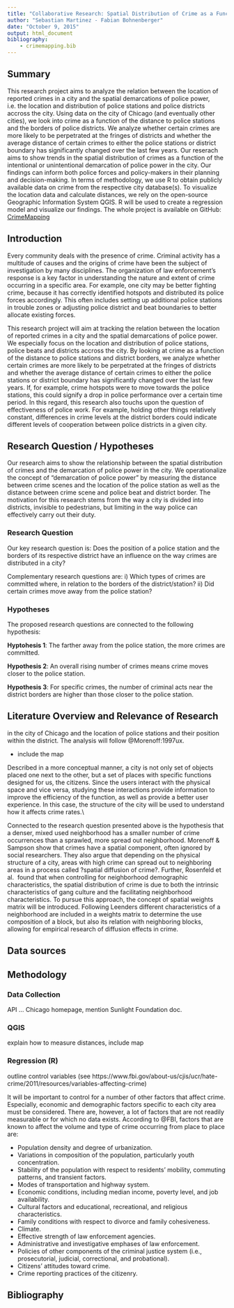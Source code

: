 ```yaml
---
title: "Collaborative Research: Spatial Distribution of Crime as a Function of the Demarcation of Police Power"
author: "Sebastian Martinez - Fabian Bohnenberger"
date: "October 9, 2015"
output: html_document
bibliography:
    - crimemapping.bib
---
```


## Summary 

This research project aims to analyze the relation between the location of reported crimes in a city and the spatial demarcations of police power, i.e. the location and distribution of police stations and police districts accross the city. Using data on the city of Chicago (and eventually other cities), we look into crime as a function of the distance to police stations and the borders of police districts. We analyze whether certain crimes are more likely to be perpetrated at the fringes of districts and whether the average distance of certain crimes to either the police stations or district boundary has significantly changed over the last few years. Our reserach aims to show trends in the spatial distribution of crimes as a function of the intentional or unintentional demarcation of police power in the city. Our findings can inform both police forces and policy-makers in their planning and decision-making. In terms of methodology, we use R to obtain publicly available data on crime from the respective city database(s). To visualize the location data and calculate distances, we rely on the open-source Geographic Information System QGIS. R will be used to  create a regression model and visualize our findings. The whole project is available on GitHub: [CrimeMapping](https://github.com/martinezsebastian/CrimeMapping)

## Introduction 

Every community deals with the presence of crime. Criminal activity has a multitude of causes and the origins of crime have been the subject of investigation by many disciplines. The organization of law enforcement's response is a key factor in understanding the nature and extent of crime occurring in a specific area. For example, one city may be better fighting crime, because it has correctly identified hotspots and distributed its police forces accordingly. This often includes setting up additional police stations in trouble zones or adjusting police district and beat boundaries to better allocate existing forces.

This research project will aim at tracking the relation between the location of reported crimes in a city and the spatial demarcations of police power. We especially focus on the location and distribution of police stations, police beats and districts accross the city. By looking at crime as a function of the distance to police stations and district borders, we analyze whether certain crimes are more likely to be perpetrated at the fringes of districts and whether the average distance of certain crimes to either the police stations or district boundary has significantly changed over the last few years. If, for example, crime hotspots were to move towards the police stations, this could signify a drop in police performance over a certain time period. In this regard, this research also touchs upon the question of effectiveness of police work. For example, holding other things relatively constant, differences in crime levels at the district borders could indicate different levels of  cooperation between police districts in a given city. 

## Research Question / Hypotheses 

Our research aims to show the relationship between the spatial distribution of crimes and the demarcation of police power in the city. We operationalize the concept of "demarcation of police power" by measuring the distance between crime scenes and the location of the police station as well as the distance between crime scene and police beat and district border. The motivation for this research stems from the way a city is divided into districts, invisible to pedestrians, but limiting in the way police can effectively carry out their duty.   

### Research Question 

Our key research question is:
Does the position of a police station and the borders of its respective district have an influence on the way crimes are distributed in a city?

Complementary research questions are: i) Which types of crimes are committed where, in relation to the borders of the district/station? ii) Did certain crimes move away from the police station?

### Hypotheses 

The proposed research questions are connected to the following hypothesis:

**Hyptohesis 1**: The farther away from the police station, the more crimes are committed. 

**Hypothesis 2**: An overall rising number of crimes means crime moves closer to the police station. 

**Hypothesis 3**: For specific crimes, the number of criminal acts near the district borders are higher than those closer to the police station. 
    
    
    

## Literature Overview and Relevance of Research

    

in the city of Chicago and the location of police stations and their position within the district. 
The analysis will follow @Morenoff:1997ux. 


 - include the map




Described in a more conceptual manner, a city is not only set of objects placed one next to the other, but a set of places with specific functions designed for us, the citizens. Since the users interact with the physical space and vice versa, studying these interactions provide information to improve the efficiency of the function, as well as provide a better user experience. In this case, the structure of the city will be used to understand how it affects crime rates.\\

Connected to the research question presented above is the hypothesis that a denser, mixed used neighborhood has a smaller number of crime occurrences than a sprawled, more spread out neighborhood. Morenoff \& Sampson \citeyearpar{Morenoff:1997ux} show that crimes have a spatial component, often ignored by social researchers. They also argue that depending on the physical structure of a city, areas with high crime can spread out to neighboring areas in a process called ?spatial diffusion of crime?. Further, Rosenfeld et al. \citeyearpar{Rosenfeld:1999vv} found that when controlling for neighborhood demographic characteristics, the spatial distribution of crime is due to both the intrinsic characteristics of gang culture and the facilitating neighborhood characteristics. To pursue this approach, the concept of spatial weights matrix will be introduced. Following Leenders \citeyearpar{Leenders:2002fa} different characteristics of a neighborhood are included in a weights matrix to determine the use composition of a block, but also its relation with neighboring blocks, allowing for empirical research of diffusion effects in crime. 

## Data sources





## Methodology


### Data Collection 

API ... Chicago homepage, mention Sunlight Foundation doc. 


### QGIS

explain how to measure distances, include map 

### Regression (R)

outline control variables (see https://www.fbi.gov/about-us/cjis/ucr/hate-crime/2011/resources/variables-affecting-crime)

It will be important to control for a number of other factors that affect crime. Especially, economic and demographic factors specific to each city area must be considered. There are, however, a lot of factors that are not readily measurable or for which no data exists. According to @FBI, factors that are known to affect the volume and type of crime occurring from place to place are:

- Population density and degree of urbanization.
- Variations in composition of the population, particularly youth concentration.
- Stability of the population with respect to residents' mobility, commuting patterns, and transient factors.
- Modes of transportation and highway system.
- Economic conditions, including median income, poverty level, and job availability.
- Cultural factors and educational, recreational, and religious characteristics.
- Family conditions with respect to divorce and family cohesiveness.
- Climate.
- Effective strength of law enforcement agencies.
- Administrative and investigative emphases of law enforcement.
- Policies of other components of the criminal justice system (i.e., prosecutorial, judicial, correctional, and probational).
- Citizens' attitudes toward crime.
- Crime reporting practices of the citizenry.




## Bibliography 

